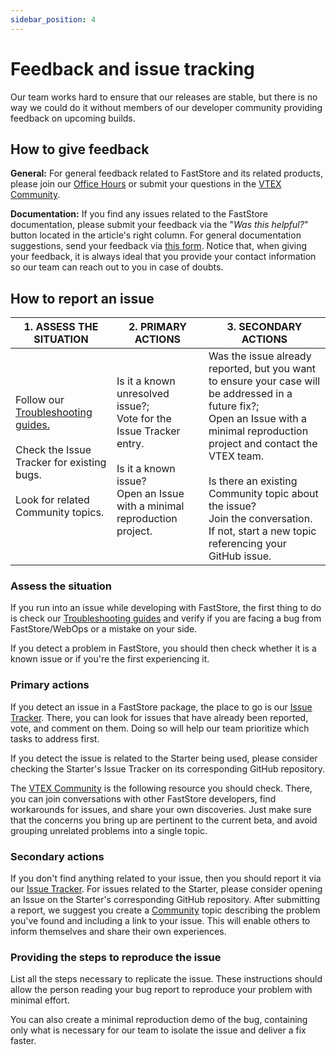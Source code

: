```yaml
---
sidebar_position: 4
---
```



# Feedback and issue tracking

Our team works hard to ensure that our releases are stable, but there is no way we could do it without members of our developer community providing feedback on upcoming builds.

## How to give feedback

**General:** For general feedback related to FastStore and its related products, please join our [Office Hours](https://www.youtube.com/channel/UCReNhDqLOVL4edqENJ4k7Fg) or submit your questions in the [VTEX Community](https://community.vtex.com/).

**Documentation:** If you find any issues related to the FastStore documentation, please submit your feedback via the "*Was this helpful?*" button located in the article's right column. For general documentation suggestions, send your feedback via [this form](https://docs.google.com/forms/d/e/1FAIpQLSfOBYFA9l97ON07-l3SelcKiloTWY55AWu2Wn8LBzZZ6xSLmA/viewform). Notice that, when giving your feedback, it is always ideal that you provide your contact information so our team can reach out to you in case of doubts. 


## How to report an issue

<table className="text-sm shadow-lg text-left rounded-lg">
<thead>
    <tr className="font-VTEXMedium uppercase bg-rebelPink">
        <th className="w-1/3 text-white">1. ASSESS THE SITUATION</th>
        <th className="w-1/3 text-white">2. PRIMARY ACTIONS</th>
        <th className="w-1/3 text-white">3. SECONDARY ACTIONS</th>
    </tr>
</thead>
<tbody>
    <tr>
        <td>
            Follow our <a href="/how-to-guides/troubleshooting">Troubleshooting guides.</a>
            <br/><br/>Check the <Link to="https://github.com/vtex/faststore/issues">Issue Tracker</Link> for existing bugs.
            <br/><br/>Look for related <Link to="https://community.vtex.com/c/faststore-beta/64">Community topics.</Link>
        </td>
        <td>
            <span className="font-bold">Is it a known unresolved issue?</span>;
            <br/>Vote for the <Link to="https://github.com/vtex/faststore/issues">Issue Tracker entry</Link>.
            <br/><br/><span className="font-bold">Is it a known issue?</span>
            <br/><Link to="https://github.com/vtex/faststore/issues/new/choose">Open an Issue</Link> with a minimal reproduction project.
        </td>
        <td>
            <span className="font-bold">Was the issue already reported, but you want to ensure your case will be addressed in a future fix?</span>;
            <br/><Link to="https://github.com/vtex/faststore/issues/new/choose">Open an Issue</Link> with a minimal reproduction project and contact the VTEX team.
            <br/><br/><span className="font-bold">Is there an existing Community topic about the issue?</span>
            <br/><Link to="https://community.vtex.com/c/faststore-beta/64">Join the conversation.</Link> If not, start a new topic referencing your GitHub issue.
        </td>
    </tr>
</tbody>
</table>

### Assess the situation

If you run into an issue while developing with FastStore, the first thing to do is check our [Troubleshooting guides](/how-to-guides/troubleshooting) and verify if you are facing a bug from FastStore/WebOps or a mistake on your side.

If you detect a problem in FastStore, you should then check whether it is a known issue or if you're the first experiencing it. 

### Primary actions 

If you detect an issue in a FastStore package, the place to go is our [Issue Tracker](https://github.com/vtex/faststore/issues). There, you can look for issues that have already been reported, vote, and comment on them. Doing so will help our team prioritize which tasks to address first.

If you detect the issue is related to the Starter being used, please consider checking the Starter's Issue Tracker on its corresponding GitHub repository.

The [VTEX Community](https://community.vtex.com/c/faststore-beta/64) is the following resource you should check. There, you can join conversations with other FastStore developers, find workarounds for issues, and share your own discoveries. Just make sure that the concerns you bring up are pertinent to the current beta, and avoid grouping unrelated problems into a single topic.

### Secondary actions 

If you don't find anything related to your issue, then you should report it via our [Issue Tracker](https://github.com/vtex/faststore/issues). For issues related to the Starter, please consider opening an Issue on the Starter's corresponding GitHub repository. After submitting a report, we suggest you create a [Community](https://community.vtex.com/c/faststore-beta/64) topic describing the problem you've found and including a link to your issue. This will enable others to inform themselves and share their own experiences. 


### Providing the steps to reproduce the issue

List all the steps necessary to replicate the issue. These instructions should allow the person reading your bug report to reproduce your problem with minimal effort. 

You can also create a minimal reproduction demo of the bug, containing only what is necessary for our team to isolate the issue and deliver a fix faster.